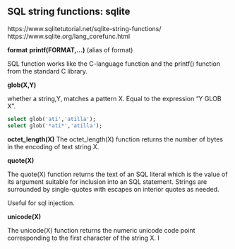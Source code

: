 ## SQL string functions: sqlite

https://www.sqlitetutorial.net/sqlite-string-functions/
https://www.sqlite.org/lang_corefunc.html


**format**
**printf(FORMAT,...)** (alias of format)


SQL function works like the  C-language function and the printf() function from the standard C library.

**glob(X,Y)**

whether a string,Y, matches a pattern X.
Equal to the expression "Y GLOB X".


``` sql
select glob('ati','atilla'); 
select glob('*ati*','atilla');
```


**octet_length(X)**
The octet_length(X) function returns the number of bytes in the encoding of text string X. 

**quote(X)**

The quote(X) function returns the text of an SQL literal which is the value of its argument suitable for inclusion into an SQL statement. Strings are surrounded by single-quotes with escapes on interior quotes as needed. 

Useful for sql injection.


**unicode(X)**

The unicode(X) function returns the numeric unicode code point corresponding to the first character of the string X. I
